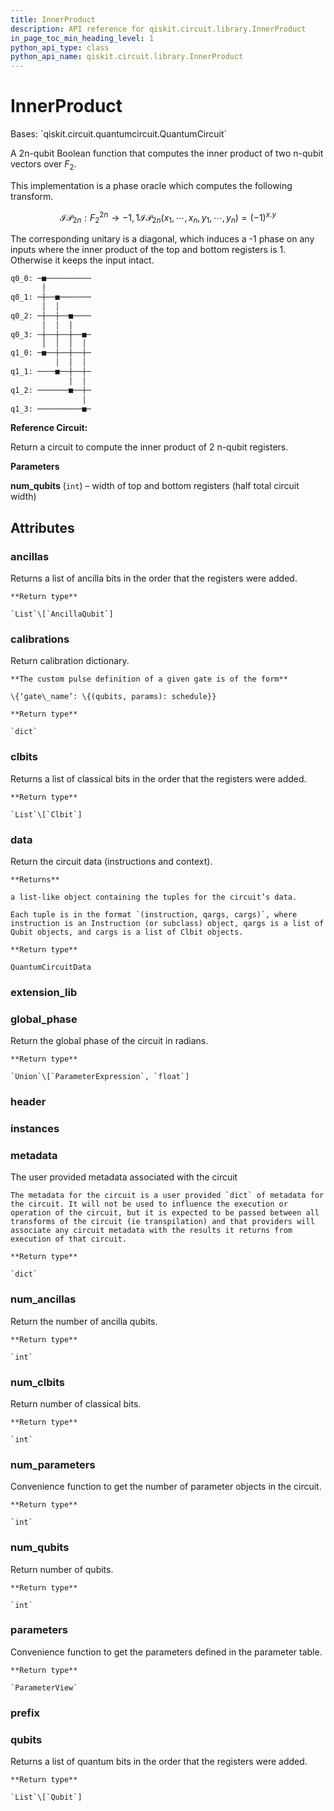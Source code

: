 ```yaml
---
title: InnerProduct
description: API reference for qiskit.circuit.library.InnerProduct
in_page_toc_min_heading_level: 1
python_api_type: class
python_api_name: qiskit.circuit.library.InnerProduct
---
```


# InnerProduct

<Class id="qiskit.circuit.library.InnerProduct" isDedicatedPage={true} github="https://github.com/qiskit/qiskit/tree/stable/0.19/qiskit/circuit/library/boolean_logic/inner_product.py" signature="InnerProduct(num_qubits)">
  Bases: `qiskit.circuit.quantumcircuit.QuantumCircuit`

  A 2n-qubit Boolean function that computes the inner product of two n-qubit vectors over $F_2$.

  This implementation is a phase oracle which computes the following transform.

$$
\mathcal{IP}_{2n} : F_2^{2n} \rightarrow {-1, 1}
\mathcal{IP}_{2n}(x_1, \cdots, x_n, y_1, \cdots, y_n) = (-1)^{x.y}
$$

  The corresponding unitary is a diagonal, which induces a -1 phase on any inputs where the inner product of the top and bottom registers is 1. Otherwise it keeps the input intact.

  ```python
  q0_0: ─■──────────
         │
  q0_1: ─┼──■───────
         │  │
  q0_2: ─┼──┼──■────
         │  │  │
  q0_3: ─┼──┼──┼──■─
         │  │  │  │
  q1_0: ─■──┼──┼──┼─
            │  │  │
  q1_1: ────■──┼──┼─
               │  │
  q1_2: ───────■──┼─
                  │
  q1_3: ──────────■─
  ```

  **Reference Circuit:**

  Return a circuit to compute the inner product of 2 n-qubit registers.

  **Parameters**

  **num\_qubits** (`int`) – width of top and bottom registers (half total circuit width)

  ## Attributes

  ### ancillas

  <Attribute id="qiskit.circuit.library.InnerProduct.ancillas" name="ancillas">
    Returns a list of ancilla bits in the order that the registers were added.

    **Return type**

    `List`\[`AncillaQubit`]
  </Attribute>

  ### calibrations

  <Attribute id="qiskit.circuit.library.InnerProduct.calibrations" name="calibrations">
    Return calibration dictionary.

    **The custom pulse definition of a given gate is of the form**

    \{‘gate\_name’: \{(qubits, params): schedule}}

    **Return type**

    `dict`
  </Attribute>

  ### clbits

  <Attribute id="qiskit.circuit.library.InnerProduct.clbits" name="clbits">
    Returns a list of classical bits in the order that the registers were added.

    **Return type**

    `List`\[`Clbit`]
  </Attribute>

  ### data

  <Attribute id="qiskit.circuit.library.InnerProduct.data" name="data">
    Return the circuit data (instructions and context).

    **Returns**

    a list-like object containing the tuples for the circuit’s data.

    Each tuple is in the format `(instruction, qargs, cargs)`, where instruction is an Instruction (or subclass) object, qargs is a list of Qubit objects, and cargs is a list of Clbit objects.

    **Return type**

    QuantumCircuitData
  </Attribute>

  ### extension\_lib

  <Attribute id="qiskit.circuit.library.InnerProduct.extension_lib" name="extension_lib" attributeValue="'include &#x22;qelib1.inc&#x22;;'" />

  ### global\_phase

  <Attribute id="qiskit.circuit.library.InnerProduct.global_phase" name="global_phase">
    Return the global phase of the circuit in radians.

    **Return type**

    `Union`\[`ParameterExpression`, `float`]
  </Attribute>

  ### header

  <Attribute id="qiskit.circuit.library.InnerProduct.header" name="header" attributeValue="'OPENQASM 2.0;'" />

  ### instances

  <Attribute id="qiskit.circuit.library.InnerProduct.instances" name="instances" attributeValue="9" />

  ### metadata

  <Attribute id="qiskit.circuit.library.InnerProduct.metadata" name="metadata">
    The user provided metadata associated with the circuit

    The metadata for the circuit is a user provided `dict` of metadata for the circuit. It will not be used to influence the execution or operation of the circuit, but it is expected to be passed between all transforms of the circuit (ie transpilation) and that providers will associate any circuit metadata with the results it returns from execution of that circuit.

    **Return type**

    `dict`
  </Attribute>

  ### num\_ancillas

  <Attribute id="qiskit.circuit.library.InnerProduct.num_ancillas" name="num_ancillas">
    Return the number of ancilla qubits.

    **Return type**

    `int`
  </Attribute>

  ### num\_clbits

  <Attribute id="qiskit.circuit.library.InnerProduct.num_clbits" name="num_clbits">
    Return number of classical bits.

    **Return type**

    `int`
  </Attribute>

  ### num\_parameters

  <Attribute id="qiskit.circuit.library.InnerProduct.num_parameters" name="num_parameters">
    Convenience function to get the number of parameter objects in the circuit.

    **Return type**

    `int`
  </Attribute>

  ### num\_qubits

  <Attribute id="qiskit.circuit.library.InnerProduct.num_qubits" name="num_qubits">
    Return number of qubits.

    **Return type**

    `int`
  </Attribute>

  ### parameters

  <Attribute id="qiskit.circuit.library.InnerProduct.parameters" name="parameters">
    Convenience function to get the parameters defined in the parameter table.

    **Return type**

    `ParameterView`
  </Attribute>

  ### prefix

  <Attribute id="qiskit.circuit.library.InnerProduct.prefix" name="prefix" attributeValue="'circuit'" />

  ### qubits

  <Attribute id="qiskit.circuit.library.InnerProduct.qubits" name="qubits">
    Returns a list of quantum bits in the order that the registers were added.

    **Return type**

    `List`\[`Qubit`]
  </Attribute>
</Class>

